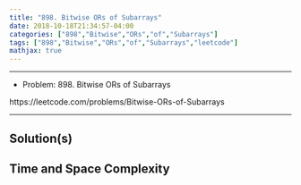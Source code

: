 ```yaml
---
title: "898. Bitwise ORs of Subarrays"
date: 2018-10-18T21:34:57-04:00
categories: ["898","Bitwise","ORs","of","Subarrays"]
tags: ["898","Bitwise","ORs","of","Subarrays","leetcode"]
mathjax: true
---
```


----

- Problem: 898. Bitwise ORs of Subarrays

https://leetcode.com/problems/Bitwise-ORs-of-Subarrays

----

## Solution(s)

## Time and Space Complexity

